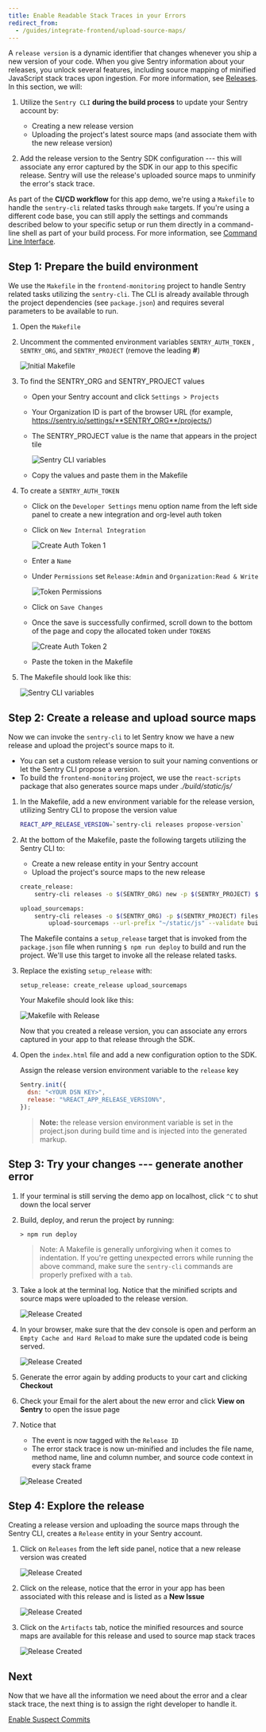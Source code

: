 ```yaml
---
title: Enable Readable Stack Traces in your Errors
redirect_from:
  - /guides/integrate-frontend/upload-source-maps/
---
```


A `release version` is a dynamic identifier that changes whenever you ship a new version of your code. When you give Sentry information about your releases, you unlock several features, including source mapping of minified JavaScript stack traces upon ingestion. For more information, see [Releases](/product/releases/).
In this section, we will:

1. Utilize the `Sentry CLI` **during the build process** to update your Sentry account by:

   - Creating a new release version
   - Uploading the project's latest source maps (and associate them with the new release version)

2. Add the release version to the Sentry SDK configuration --- this will associate any error captured by the SDK in our app to this specific release. Sentry will use the release's uploaded source maps to unminify the error's stack trace.

<Note><markdown>

As part of the **CI/CD workflow** for this app demo, we're using a `Makefile` to handle the `sentry-cli` related tasks through `make` targets. If you're using a different code base, you can still apply the settings and commands described below to your specific setup or run them directly in a command-line shell as part of your build process. For more information, see [Command Line Interface](https://docs.sentry.io/cli/).

</markdown></Note>

## Step 1: Prepare the build environment

We use the `Makefile` in the `frontend-monitoring` project to handle Sentry related tasks utilizing the `sentry-cli`. The CLI is already available through the project dependencies (see `package.json`) and requires several parameters to be available to run.

1. Open the `Makefile`

2. Uncomment the commented environment variables `SENTRY_AUTH_TOKEN` , `SENTRY_ORG`, and `SENTRY_PROJECT` (remove the leading **#**)

   ![Initial Makefile](upload-source-maps-010.png)

3. To find the SENTRY_ORG and SENTRY_PROJECT values

   - Open your Sentry account and click `Settings > Projects`
   - Your Organization ID is part of the browser URL (for example, https://sentry.io/settings/**SENTRY_ORG**/projects/)
   - The SENTRY_PROJECT value is the name that appears in the project tile

     ![Sentry CLI variables](upload-source-maps-011.png)

   - Copy the values and paste them in the Makefile

4. To create a `SENTRY_AUTH_TOKEN`

   - Click on the `Developer Settings` menu option name from the left side panel to create a new integration and org-level auth token
   - Click on `New Internal Integration`

     ![Create Auth Token 1](upload-source-maps-04.png)

   - Enter a `Name`
   - Under `Permissions` set `Release:Admin` and `Organization:Read & Write`

     ![Token Permissions](upload-source-maps-016.png)

   - Click on `Save Changes`
   - Once the save is successfully confirmed, scroll down to the bottom of the page and copy the allocated token under `TOKENS`

     ![Create Auth Token 2](upload-source-maps-05.png)

   - Paste the token in the Makefile

5. The Makefile should look like this:

   ![Sentry CLI variables](upload-source-maps-012.png)

## Step 2: Create a release and upload source maps

Now we can invoke the `sentry-cli` to let Sentry know we have a new release and upload the project's source maps to it.

- You can set a custom release version to suit your naming conventions or let the Sentry CLI propose a version.
- To build the `frontend-monitoring` project, we use the `react-scripts` package that also generates source maps under _./build/static/js/_

1. In the Makefile, add a new environment variable for the release version, utilizing Sentry CLI to propose the version value

   ```bash
   REACT_APP_RELEASE_VERSION=`sentry-cli releases propose-version`
   ```

2. At the bottom of the Makefile, paste the following targets utilizing the Sentry CLI to:

   - Create a new release entity in your Sentry account
   - Upload the project's source maps to the new release

   ```bash
   create_release:
       sentry-cli releases -o $(SENTRY_ORG) new -p $(SENTRY_PROJECT) $(REACT_APP_RELEASE_VERSION)

   upload_sourcemaps:
       sentry-cli releases -o $(SENTRY_ORG) -p $(SENTRY_PROJECT) files $(REACT_APP_RELEASE_VERSION) \
           upload-sourcemaps --url-prefix "~/static/js" --validate build/static/js
   ```

   The Makefile contains a `setup_release` target that is invoked from the `package.json` file when running `$ npm run deploy` to build and run the project. We'll use this target to invoke all the release related tasks.

3. Replace the existing `setup_release` with:

   ```Shell
   setup_release: create_release upload_sourcemaps
   ```

   Your Makefile should look like this:

   ![Makefile with Release](upload-source-maps-03.png)

   Now that you created a release version, you can associate any errors captured in your app to that release through the SDK.

4. Open the `index.html` file and add a new configuration option to the SDK.

   Assign the release version environment variable to the `release` key

   ```javascript
   Sentry.init({
     dsn: "<YOUR DSN KEY>",
     release: "%REACT_APP_RELEASE_VERSION%",
   });
   ```

   > **Note:** the release version environment variable is set in the project.json during build time and is injected into the generated markup.

## Step 3: Try your changes --- generate another error

1. If your terminal is still serving the demo app on localhost, click `^C` to shut down the local server

2. Build, deploy, and rerun the project by running:

   ```Node
   > npm run deploy
   ```

   > Note: A Makefile is generally unforgiving when it comes to indentation. If you're getting unexpected errors while running the above command, make sure the `sentry-cli` commands are properly prefixed with a `tab`.

3. Take a look at the terminal log. Notice that the minified scripts and source maps were uploaded to the release version.

   ![Release Created](upload-source-maps-07.png)

4. In your browser, make sure that the dev console is open and perform an `Empty Cache and Hard Reload` to make sure the updated code is being served.

   ![Release Created](upload-source-maps-08.png)

5. Generate the error again by adding products to your cart and clicking **Checkout**

6. Check your Email for the alert about the new error and click **View on Sentry** to open the issue page

7. Notice that

   - The event is now tagged with the `Release ID`
   - The error stack trace is now un-minified and includes the file name, method name, line and column number, and source code context in every stack frame

   ![Release Created](upload-source-maps-09.png)

## Step 4: Explore the release

Creating a release version and uploading the source maps through the Sentry CLI, creates a `Release` entity in your Sentry account.

1. Click on `Releases` from the left side panel, notice that a new release version was created

   ![Release Created](upload-source-maps-013.png)

2. Click on the release, notice that the error in your app has been associated with this release and is listed as a **New Issue**

   ![Release Created](upload-source-maps-014.png)

3. Click on the `Artifacts` tab, notice the minified resources and source maps are available for this release and used to source map stack traces

   ![Release Created](upload-source-maps-015.png)

## Next

Now that we have all the information we need about the error and a clear stack trace, the next thing is to assign the right developer to handle it.

[Enable Suspect Commits](/guides/integrate-frontend/configure-scms/)
